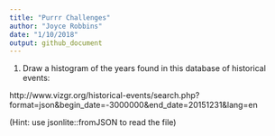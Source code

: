 ```yaml
---
title: "Purrr Challenges"
author: "Joyce Robbins"
date: "1/10/2018"
output: github_document
---
```


1. Draw a histogram of the years found in this database of historical events:

http://www.vizgr.org/historical-events/search.php?format=json&begin_date=-3000000&end_date=20151231&lang=en

(Hint: use jsonlite::fromJSON to read the file)

